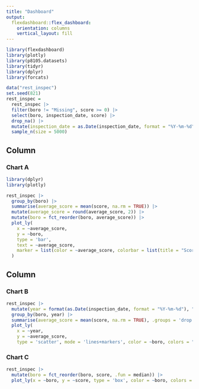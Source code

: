 ```yaml
---
title: "Dashboard"
output: 
  flexdashboard::flex_dashboard:
    orientation: columns
    vertical_layout: fill
---
```


```r
library(flexdashboard)
library(plotly)
library(p8105.datasets)
library(tidyr)
library(dplyr)
library(forcats)
```

```r
data("rest_inspec")
set.seed(821)  
rest_inspec = 
  rest_inspec |> 
  filter(boro != "Missing", score >= 0) |>
  select(boro, inspection_date, score) |>
  drop_na() |>
  mutate(inspection_date = as.Date(inspection_date, format = "%Y-%m-%d")) |>
  sample_n(size = 5000)
```

Column {data-width=650}
-----------------------------------------------------------------------
### Chart A

```r
library(dplyr)
library(plotly)

rest_inspec |>
  group_by(boro) |>
  summarise(average_score = mean(score, na.rm = TRUE)) |>
  mutate(average_score = round(average_score, 2)) |>
  mutate(boro = fct_reorder(boro, average_score)) |>
  plot_ly(
    x = ~average_score,
    y = ~boro,
    type = 'bar',
    text = ~average_score,
    marker = list(color = ~average_score, colorbar = list(title = "Score"))
  ) 
```

Column {data-width=650}
-----------------------------------------------------------------------

### Chart B

```r
rest_inspec |>
  mutate(year = format(as.Date(inspection_date, format = "%Y-%m-%d"), "%Y")) |>
  group_by(boro, year) |>
  summarise(average_score = mean(score, na.rm = TRUE), .groups = 'drop') |>
  plot_ly(
    x = ~year, 
    y = ~average_score, 
    type = 'scatter', mode = 'lines+markers', color = ~boro, colors = "viridis")
```

### Chart C

```r
rest_inspec |>
  mutate(boro = fct_reorder(boro, score, .fun = median)) |>
  plot_ly(x = ~boro, y = ~score, type = 'box', color = ~boro, colors = "viridis") 
```